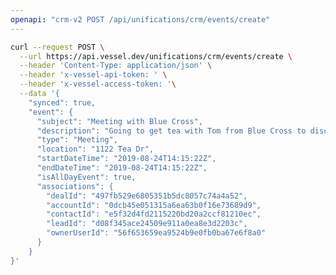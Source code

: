 ```yaml
---
openapi: "crm-v2 POST /api/unifications/crm/events/create"
---
```


<RequestExample>

```bash Request
curl --request POST \
  --url https://api.vessel.dev/unifications/crm/events/create \
  --header 'Content-Type: application/json' \
  --header 'x-vessel-api-token: ' \
  --header 'x-vessel-access-token: '\
  --data '{
    "synced": true,
    "event": {
      "subject": "Meeting with Blue Cross",
      "description": "Going to get tea with Tom from Blue Cross to discuss his paper needs",
      "type": "Meeting",
      "location": "1122 Tea Dr",
      "startDateTime": "2019-08-24T14:15:22Z",
      "endDateTime": "2019-08-24T14:15:22Z",
      "isAllDayEvent": true,
      "associations": {
        "dealId": "497fb529e6805351b5dc8057c74a4a52",
        "accountId": "0dcb45e051315a6ea63b0f16e73689d9",
        "contactId": "e5f32d4fd2115220bd20a2ccf81210ec",
        "leadId": "d08f345ace24509e911a0ea8e3d2203c",
        "ownerUserId": "56f653659ea9524b9e0fb0ba67e6f8a0"
      }
    }
}'
```

</RequestExample>
